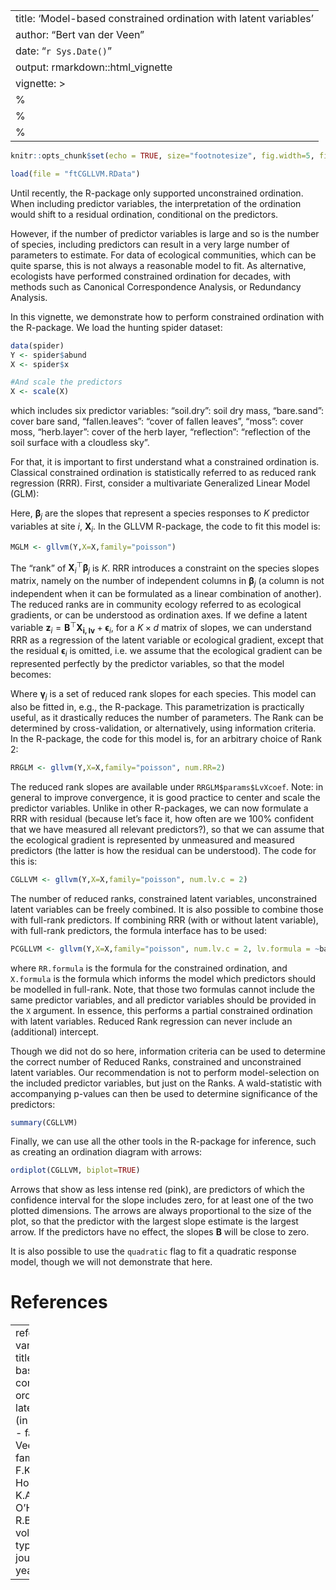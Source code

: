 --
title: 'Model-based constrained ordination with latent variables'
author: "Bert van der Veen"
date: "`r Sys.Date()`"
output:  rmarkdown::html_vignette
vignette: >
  %\VignetteIndexEntry{Model-based constrained ordination with latent variables}
  %\VignetteEngine{knitr::rmarkdown}
  %\VignetteEncoding{UTF-8}
---

```r
knitr::opts_chunk$set(echo = TRUE, size="footnotesize", fig.width=5, fig.height=5, fig.align="center",dev="png", code.frame = TRUE, warning = FALSE, fig.pos='H')
```


```r
load(file = "ftCGLLVM.RData")
```

Until recently, the \texttt{gllvm} R-package only supported unconstrained ordination. When including predictor variables, the interpretation of the ordination would shift to a residual ordination, conditional on the predictors.

However, if the number of predictor variables is large and so is the number of species, including predictors can result in a very large number of parameters to estimate. For data of ecological communities, which can be quite sparse, this is not always a reasonable model to fit. As alternative, ecologists have performed constrained ordination for decades, with methods such as Canonical Correspondence Analysis, or Redundancy Analysis.

In this vignette, we demonstrate how to perform constrained ordination with the \texttt{gllvm} R-package. We load the hunting spider dataset:

```r
data(spider)
Y <- spider$abund
X <- spider$x

#And scale the predictors
X <- scale(X)
```
which includes six predictor variables: "soil.dry": soil dry mass, "bare.sand": cover bare sand, "fallen.leaves": "cover of fallen leaves", "moss": cover moss, "herb.layer": cover of the herb layer, "reflection": "reflection of the soil surface with a cloudless sky". 

For that, it is important to first understand what a constrained ordination is. Classical constrained ordination is statistically referred to as reduced rank regression (RRR). First, consider a multivariate Generalized Linear Model (GLM):

\begin{equation}
\eta_{ij} = \beta_{0j} + \boldsymbol{X}_i^\top\boldsymbol{\beta}_j.
\end{equation}

Here, $\boldsymbol{\beta}_j$ are the slopes that represent a species responses to $K$ predictor variables at site $i$, $\boldsymbol{X}_i$. In the GLLVM R-package, the code to fit this model is:

```r
MGLM <- gllvm(Y,X=X,family="poisson")
```

The "rank" of $\boldsymbol{X}_i^\top\boldsymbol{\beta}_j$ is $K$. RRR introduces a constraint on the species slopes matrix, namely on the number of independent columns in $\boldsymbol{\beta}_j$ (a column is not independent when it can be formulated as a linear combination of another). The reduced ranks are in community ecology referred to as ecological gradients, or can be understood as ordination axes. If we define a latent variable $\boldsymbol{z}_i = \boldsymbol{B}^\top\boldsymbol{X_{i,lv}} + \boldsymbol{\epsilon}_i$, for a $K\times d$ matrix of slopes, we can understand RRR as a regression of the latent variable or ecological gradient, except that the residual $\boldsymbol{\epsilon}_i$ is omitted, i.e. we assume that the ecological gradient can be represented perfectly by the predictor variables, so that the model becomes:
\begin{equation}
\eta_{ij} = \beta_{0j} + \boldsymbol{X}_i^\top\boldsymbol{B}\boldsymbol{\gamma}_j.
\end{equation}

Where $\boldsymbol{\gamma}_j$ is a set of reduced rank slopes for each species. This model can also be fitted in, e.g., the \texttt{VGAM} R-package. This parametrization is practically useful, as it drastically reduces the number of parameters. The Rank can be determined by cross-validation, or alternatively, using information criteria. In the \texttt{gllvm} R-package, the code for this model is, for an arbitrary choice of Rank 2:

```r
RRGLM <- gllvm(Y,X=X,family="poisson", num.RR=2)
```

The reduced rank slopes are available under `RRGLM$params$LvXcoef`. Note: in general to improve convergence, it is good practice to center and scale the predictor variables. Unlike in other R-packages, we can now formulate a RRR with residual (because let's face it, how often are we 100% confident that we have measured all relevant predictors?), so that we can assume that the ecological gradient is represented by unmeasured and measured predictors (the latter is how the residual can be understood). The code for this is:

```r
CGLLVM <- gllvm(Y,X=X,family="poisson", num.lv.c = 2)
```

The number of reduced ranks, constrained latent variables, unconstrained latent variables can be freely combined. It is also possible to combine those with full-rank predictors. If combining RRR (with or without latent variable), with full-rank predictors, the formula interface has to be used:

```r
PCGLLVM <- gllvm(Y,X=X,family="poisson", num.lv.c = 2, lv.formula = ~bare.sand+fallen.leaves+moss+herb.layer+reflection, formula = ~soil.dry)
```
where `RR.formula` is the formula for the constrained ordination, and `X.formula` is the formula which informs the model which predictors should be modelled in full-rank. Note, that those two formulas cannot include the same predictor variables, and all predictor variables should be provided in the `X` argument. In essence, this performs a partial constrained ordination with latent variables. Reduced Rank regression can never include an (additional) intercept.

Though we did not do so here, information criteria can be used to determine the correct number of Reduced Ranks, constrained and unconstrained latent variables. Our recommendation is not to perform model-selection on the included predictor variables, but just on the Ranks. A wald-statistic with accompanying p-values can then be used to determine significance of the predictors:

```r
summary(CGLLVM)
```

Finally, we can use all the other tools in the \texttt{gllvm} R-package for inference, such as creating an ordination diagram with arrows:

```r
ordiplot(CGLLVM, biplot=TRUE)
```
Arrows that show as less intense red (pink), are predictors of which the confidence interval for the slope includes zero, for at least one of the two plotted dimensions. The arrows are always proportional to the size of the plot, so that the predictor with the largest slope estimate is the largest arrow. If the predictors have no effect, the slopes $\boldsymbol{B}$ will be close to zero.

It is also possible to use the `quadratic` flag to fit a quadratic response model, though we will not demonstrate that here.

# References

---
references:
- id: vanderVeen2021
  title: Model-based constrained ordination with latent variables (in prep)
  author: 
  - family: van der Veen
    given: B.
  - family: Hui
    given: F.K.C.
  - family: Hovstad
    given: K.A.
  - family: O'Hara
    given: R.B.
  publisher: 
  volume: 
  page: 
  type: article-journal
  issued:
    year: 2021

---
